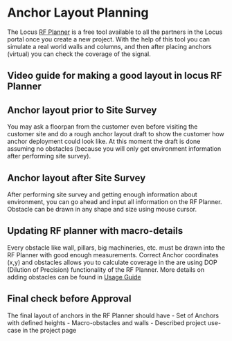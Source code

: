 
# Anchor Layout Planning
The Locus [RF Planner](/RtlsRfPlanner/Overview) is a free tool available to all the partners in the Locus portal once you create a new project. With the help of this tool you can simulate a real world walls and columns, and then after placing anchors (virtual) you can check the coverage of the signal.

## Video guide for making a good layout in locus RF Planner

## Anchor layout prior to Site Survey
You may ask a floorpan from the customer even before visiting the customer site and do a rough anchor layout draft to show the customer how anchor deployment could look like. At this moment the draft is done assuming no obstacles (because you will only get environment information after performing site survey). 

## Anchor layout after Site Survey
After performing site survey and getting enough information about environment, you can go ahead and input all information on the RF Planner. Obstacle can be drawn in any shape and size using mouse cursor. 

## Updating RF planner with macro-details
Every obstacle like wall, pillars, big machineries, etc. must be drawn into the RF Planner with good enough measurements. Correct Anchor coordinates (x,y) and obstacles allows you to calculate coverage in the are using DOP (Dilution of Precision) functionality of the RF Planner. More details on adding obstacles can be found in [Usage Guide](/RtlsRfPlanner/UsageGuide)

## Final check before Approval

The final layout of anchors in the RF Planner should have 
	- Set of Anchors with defined heights
	- Macro-obstacles and walls
	- Described project use-case in the project page

